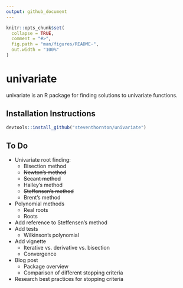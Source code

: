 ```yaml
---
output: github_document
---
```


```r
knitr::opts_chunk$set(
  collapse = TRUE,
  comment = "#>",
  fig.path = "man/figures/README-",
  out.width = "100%"
)
```

# univariate

univariate is an R package for finding solutions to univariate functions.

## Installation Instructions
``` r
devtools::install_github("steventhornton/univariate")
```

## To Do
- Univariate root finding:
	- Bisection method
	- ~~Newton’s method~~
	- ~~Secant method~~
	- Halley’s method
  - ~~Steffensen’s method~~
  - Brent’s method
- Polynomial methods
	- Real roots
  - Roots
- Add reference to Steffensen's method
- Add tests
  - Wilkinson's polynomial
- Add vignette
  - Iterative vs. derivative vs. bisection
  - Convergence
- Blog post
  - Package overview
  - Comparison of different stopping criteria
- Research best practices for stopping criteria

